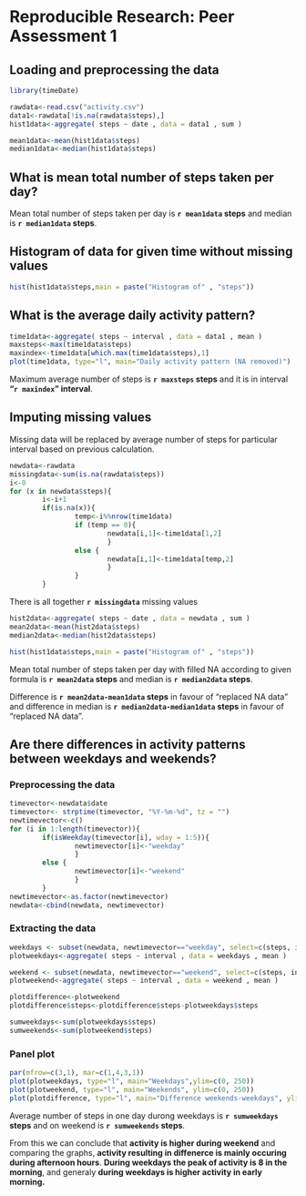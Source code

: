 # Reproducible Research: Peer Assessment 1


## Loading and preprocessing the data

```r
library(timeDate)

rawdata<-read.csv("activity.csv")
data1<-rawdata[!is.na(rawdata$steps),]
hist1data<-aggregate( steps ~ date , data = data1 , sum )

mean1data<-mean(hist1data$steps)
median1data<-median(hist1data$steps)
```

## What is mean total number of steps taken per day?

Mean total number of steps taken per day is **`r mean1data` steps** and median is **`r median1data` steps**.

## Histogram of data for given time without missing values

```r
hist(hist1data$steps,main = paste("Histogram of" , "steps"))
```
## What is the average daily activity pattern?
```r
time1data<-aggregate( steps ~ interval , data = data1 , mean )
maxsteps<-max(time1data$steps)
maxindex<-time1data[which.max(time1data$steps),1]
plot(time1data, type="l", main="Daily activity pattern (NA removed)")
```
Maximum average number of steps is **`r maxsteps` steps** and it is in interval **"`r maxindex`" interval**.

## Imputing missing values
Missing data will be replaced by average number of steps for particular interval based on previous calculation.

```r
newdata<-rawdata
missingdata<-sum(is.na(rawdata$steps))
i<-0
for (x in newdata$steps){
        i<-i+1
        if(is.na(x)){
                temp<-i%%nrow(time1data)
                if (temp == 0){
                        newdata[i,1]<-time1data[1,2]        
                        }
                else {
                        newdata[i,1]<-time1data[temp,2]
                        }
                }
        }
```
There is all together **`r missingdata`** missing values

```r
hist2data<-aggregate( steps ~ date , data = newdata , sum )
mean2data<-mean(hist2data$steps)
median2data<-median(hist2data$steps)
```
```r
hist(hist1data$steps,main = paste("Histogram of" , "steps"))
```
Mean total number of steps taken per day with filled NA according to given formula is **`r mean2data` steps** and median is **`r median2data` steps**.

Difference is **`r mean2data-mean1data` steps** in favour of "replaced NA data" and difference in median is **`r median2data-median1data` steps** in favour of "replaced NA data".

## Are there differences in activity patterns between weekdays and weekends?

### Preprocessing the data
```r
timevector<-newdata$date
timevector<- strptime(timevector, "%Y-%m-%d", tz = "")
newtimevector<-c()
for (i in 1:length(timevector)){
        if(isWeekday(timevector[i], wday = 1:5)){
                newtimevector[i]<-"weekday"
                }
        else {
                newtimevector[i]<-"weekend"
                }
        }
newtimevector<-as.factor(newtimevector)
newdata<-cbind(newdata, newtimevector)

```
### Extracting the data
```r
weekdays <- subset(newdata, newtimevector=="weekday", select=c(steps, interval))
plotweekdays<-aggregate( steps ~ interval , data = weekdays , mean )

weekend <- subset(newdata, newtimevector=="weekend", select=c(steps, interval))
plotweekend<-aggregate( steps ~ interval , data = weekend , mean )

plotdifference<-plotweekend
plotdifference$steps<-plotdifference$steps-plotweekdays$steps

sumweekdays<-sum(plotweekdays$steps)
sumweekends<-sum(plotweekend$steps)

```
### Panel plot
```r
par(mfrow=c(3,1), mar=c(1,4,3,1))
plot(plotweekdays, type="l", main="Weekdays",ylim=c(0, 250))
plot(plotweekend, type="l", main="Weekends", ylim=c(0, 250))
plot(plotdifference, type="l", main="Difference weekends-weekdays", ylim=c(-125, 125))
```
Average number of steps in one day durong weekdays is **`r sumweekdays` steps** and on weekend is **`r sumweekends` steps**.

From this we can conclude that **activity is higher during weekend** and comparing the graphs, **activity resulting in diffenerce is mainly occuring during afternoon hours**. **During weekdays the peak of activity is 8 in the morning**, and generaly **during weekdays is higher activity in early morning.**

